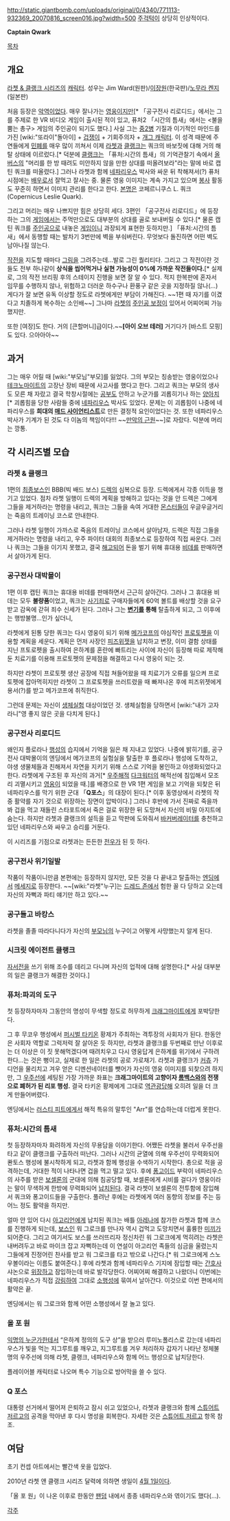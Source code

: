 http://static.giantbomb.com/uploads/original/0/4340/771113-932369_20070816_screen016.jpg?width=500
[[주걱턱]]이 상당히 인상적이다.

'''Captain Qwark'''

[[목차]]
== 개요 ==
[[라쳇 & 클랭크 시리즈]]의 [[캐릭터]].
성우는 Jim Ward(원판)/[[이장원]](한국판)/[[노무라 켄지]](일본판)

처음 등장은 [[악역]]이었다. 매우 잘나가는 [[영웅]]이지만[* 「공구전사 리로디드」에서는 그를 주제로 한 VR 비디오 게임이 출시된 적이 있고, 퓨처2 「시간의 틈새」에서는 <불을 뿜는 총구> 게임의 주인공이 되기도 했다.] 사실 그는 [[중2병]] 기질과 이기적인 마인드를 가진 [wiki:"또라이"돌아이] + [[겁쟁이]] + 기회주의자 + [[개그 캐릭터]]. 이 성격 때문에 주연들에게 [[민폐]]를 매우 많이 끼쳐서 이제 [[라쳇]]과 [[클랭크]]는 쿼크의 바보짓에 대해 거의 해탈 상태에 이르렀다.[* 덕분에 [[클랭크]]는 「퓨처:시간의 틈새」의 기억관찰기 속에서 [[올버스]]의 "머리를 한 방 때려도 미안하지 않을 만한 상대를 떠올려보라"라는 말에 바로 캡틴 쿼크를 떠올렸다.]
그러나 라쳇과 함께 [[네파리우스]] 박사와 싸운 뒤 착해져서(?) 퓨처 시점에는 [[배우]]로서 잘먹고 잘사는 중. 물론 영웅 이미지는 계속 가지고 있으며 [[봉사]] 활동도 꾸준히 하면서 이미지 관리를 한다고 한다. [[본명]]은 코페르니쿠스 L. 쿼크(Copernicus Leslie Quark).

그리고 머리는 매우 나쁘지만 힘은 상당히 세다. 3편인 「공구전사 리로디드」에 등장하는 그의 [[게임]]에서는 주먹만으로도 대부분의 상대를 골로 보내버릴 수 있다.[* 물론 캡틴 쿼크를 [[주인공]]으로 내놓은 [[게임]]이니 과장되게 표현한 듯하지만.] 「퓨처:시간의 틈새」에서 동행할 때는 발차기 3번만에 벽을 부숴버린다. 무엇보다 돌진하면 어떤 벽도 남아나질 않는다.

[[작전]]을 지도할 때마다 [[그림]]을 그려주는데…발로 그린 퀄리티다. 그리고 그 작전이란 것들도 전부 하나같이 '''상식을 씹어먹거나 실현 가능성이 0%에 가까운 작전들이다.'''[* 실제로, 그의 작전 브리핑 후의 스테이지 진행을 보면 잘 알 수 있다. 적지 한복판에 혼자서 임무를 수행하지 않나, 위험하고 더러운 하수구나 환풍구 같은 곳을 지정하질 않나(…) 게다가 잘 보면 유독 이상할 정도로 라쳇에게만 부담이 가해진다. ~~1편 때 자기를 이겼다고 치졸하게 복수하는 소인배~~] 그나마 [[라쳇]]의 [[주인공 보정]]이 있어서 어찌어찌 가능했지만.

또한 [여장]도 한다. 거의 [큰할머니]급이다.~~'''[아이 오브 테러]''' 거기다가 [바스트 모핑]도 있다. 으아아아~~
== 과거 ==
그는 매우 어릴 때 [wiki:"부모님"부모]를 잃었다. 그의 부모는 칭송받는 영웅이었으나 [[테크노마이트]]의 고장난 장비 때문에 사고사를 했다고 한다.
그리고 쿼크는 부모의 생사도 모른 채 자랐고 결국 학창시절에는 [[공부]]도 안하고 누군가를 괴롭히기나 하는 [[양아치]][* 괴롭힘을 당한 사람들 중에 [[네파리우스]] 박사도 있었다. 문제는 이 괴롭힘이 나중에 네파리우스를 '''희대의 [[매드 사이언티스트]]'''로 만든 결정적 요인이었다는 것. 또한 네파리우스 박사가 기계가 된 것도 다 이놈의 책임이다!!! ~~[[만악의 근원]]~~]로 자랐다. 덕분에 머리는 깡통.
== 각 시리즈별 모습 ==
=== 라쳇 & 클랭크 ===
1편의 [[최종보스]]인 BBB(빅 배드 보스) [[드렉]]의 심복으로 등장. 드렉에게서 각종 이득을 챙기고 있었다. 점차 라쳇 일행이 드렉의 계획을 방해하고 있다는 것을 안 드렉은 그에게 그들을 제거하라는 명령을 내리고, 쿼크는 그들을 속여 거대한 [[몬스터]]들이 우글우글거리는 죽음의 트레이닝 코스로 안내한다.

그러나 라쳇 일행이 가까스로 죽음의 트레이닝 코스에서 살아남자, 드렉은 직접 그들을 제거하라는 명령을 내리고, 우주 파이터 대회의 최종보스로 등장하여 직접 싸운다. 그러나 쿼크는 그들을 이기지 못했고, 결국 [[해고]]되어 돈을 벌기 위해 휴대용 [[비데]]를 판매하면서 살아가게 된다.
=== 공구전사 대박몰이 ===
1편 이후 캡틴 쿼크는 휴대용 비데를 판매하면서 근근히 살아간다. 그러나 그 휴대용 비데는 모두 '''불량품'''이었고, 쿼크는 [[사기죄]]로 구매자들에게 60억 볼트를 배상할 것을 요구받고 감옥에 갇혀 죄수 신세가 된다. 그러나 그는 '''[[변기]]를 통해''' 탈출하게 되고, 그 이후에는 행방불명…인가 싶더니,

라쳇에게 된통 당한 쿼크는 다시 영웅이 되기 위해 [[메가코프]]의 야심작인 [[프로토펫]]을 이용할 계획을 세운다. 계획은 먼저 사장인 [[피즈위젯]]을 납치하고 변장, 이미 결함 상태를 지닌 프토로펫을 출시하여 은하계를 혼란에 빠트리는 사이에 자신이 등장해 따로 제작해둔 치료기를 이용해 프로토펫의 문제점을 해결하고 다시 영웅이 되는 것.

하지만 라쳇이 프로토펫 생산 공장에 직접 쳐들어왔을 때 치료기가 오류를 일으켜 프로토펫에 잡아먹히지만 라쳇이 그 프로토펫을 쓰러트렸을 때 빠져나온 후에 피즈위젯에게 용서(?)를 받고 메가코프에 취직한다.

그런데 문제는 자신이 [[생체실험]] 대상이었던 것. 생체실험을 당하면서 [wiki:"내가 고자라니"영 좋지 않은 곳을 다치게 된다.]
=== 공구전사 리로디드 ===
왜인지 플로라나 [[행성]]의 습지에서 기억을 잃은 채 지내고 있었다. 나중에 밝히기를, 공구전사 대박몰이의 엔딩에서 메가코프의 실험실을 탈출한 후 플로라나 행성에 도착하고, 야생 생물체들과 친해져서 자연을 지키기 위해 스스로 기억을 봉인하고 야생화되었다고 한다.
라쳇에게 구조된 후 자신의 과거[* [[우주해적]] [[다크워터]]의 해적선에 침입해서 모조리 괴멸시키고 [[영웅]]이 되었을 때.]를 배경으로 한 VR 1편 게임을 보고 기억을 되찾은 뒤 네파리우스를 막기 위한 군대 「'''Q포스'''」의 대장이 된다.[* 이후 동영상에서 라쳇의 작중 활약를 자기 것으로 위장하는 장면이 압박이다.]
그러나 후반에 가서 진짜로 죽을까 봐 겁을 먹고 재들린 스타포트에서 죽은 걸로 위장한 뒤 도망쳐서 자신의 비밀 아지트에 숨는다. 하지만 라쳇과 클랭크의 설득을 듣고 막판에 도와줘서 [[바커버레이터]]를 충천하고 있던 네파리우스와 싸우고 승리를 거둔다.

이 시리즈를 기점으로 라쳇과는 든든한 [[전우]]가 된 듯 하다.
=== 공구전사 위기일발 ===
작품이 작품이니만큼 본편에는 등장하지 않지만, 모든 것을 다 끝내고 탈출하는 [[엔딩]]에서 [[메세지]]로 등장한다.
~~[wiki:"라쳇"누구]는 [[드레드 존]]에서 험한 꼴 다 당하고 오는데 자신의 자뻑과 파티 얘기만 하고 있다.~~
=== 공구들고 바캉스 ===
라쳇을 졸졸 따라다니다가 자신의 [[부모님]]의 누구이고 어떻게 사망했는지 알게 된다.
=== 시크릿 에이전트 클랭크 ===
[[자서전]]을 쓰기 위해 조수를 데리고 다니며 자신의 업적에 대해 설명한다.[* 사실 대부분의 일은 클랭크가 해결한 것이다.]
=== 퓨처:파괴의 도구 ===
첫 등장하자마자 그동안의 명성이 무색할 정도로 허무하게 [[크래그마이트]]에게 포박당한다.

그 후 무코우 행성에서 [[퍼시벌 타키온]] 황제가 주최하는 격투장의 사회자가 된다. 한동안은 사회자 역할로 그럭저럭 잘 살아온 듯 하지만, 라쳇과 클랭크를 두번째로 만난 이후로는 더 이상은 이 짓 못해먹겠다며 때려치우고 다시 영웅답게 은하계를 위기에서 구하려 한다…는 것은 뻥이고, 실제로 한 일은 라쳇의 공로 가로채기.
라쳇과 클랭크가 [[커츄]] 가디언을 물리치고 겨우 얻은 디멘션네이터를 뺏어가 자신의 영웅 이미지를 되찾으려 하지만, 그 [[우주선]]에 세팅된 가장 가까운 좌표는 '''크래그마이트의 고향이자 [[롬백스]]와의 전쟁으로 폐허가 된 리포 행성.''' 결국 타키온 황제에게 그대로 [[역관광]]당해 오히려 일을 더 크게 만들어버렸다.

엔딩에서는 [[러스티 피트]]에게서 해적 특유의 말투인 "Arr"를 연습하는데 더럽게 못한다.
=== 퓨처:시간의 틈새 ===
첫 등장하자마자 화려하게 자신의 무용담을 이야기한다. 어쨌든 라쳇을 불러서 우주선을 타고 같이 클랭크를 구출하러 떠난다. 그러나 시간의 균열에 의해 우주선이 무력화되어 콴토스 행성에 불시착하게 되고, 라쳇과 함께 행성을 수색하기 시작한다. 총으로 적을 공격하는데, 거대한 적이 나타나면 겁을 먹고 떨고 있다.
후에 [[퐁고이드]] 부락이 네파리우스의 사주를 받은 [[보셀론]]의 군대에 의해 침공당할 때, 보셀론에게 시비를 걸다가 영웅이라는 말이 무색하게 한방에 무력화되어 [[납치]]된다. 결국 라쳇이 보셀론의 전투함에 잠입해서 쿼크와 퐁고이드들을 구출한다. 풀려난 후에는 라쳇에게 여러 동향의 정보를 주는 등 어느 정도 활약을 하지만.

얼마 안 있어 다시 [[아고리언]]에게 납치된 쿼크는 배틀 [[아레나]]에 참가한 라쳇과 함께 코스를 진행하게 되는데, [[보스]]인 워 그로크를 만나자 역시 겁먹고 도망치면서 훌륭한 [[미끼]]가 되어준다.
그리고 여기서도 보스를 쓰러뜨리자 정신차린 워 그로크에게 먹히려는 라쳇은 내버려두고 바로 마이크 잡고 자뻑하는데 이 연설이 아고리언 족들의 심금을 울렸는지 그들에게 진정어린 찬사를 받고 워 그로크를 타고 밖으로 나간다.[* 워 그로크에게 스노우볼이라는 이름도 붙여준다.] 후에 라쳇과 함께 네파리우스 기지에 잠입할 때는 [[간호사]] 샤논으로 [[위장]]하고 잠입하는데 바로 발각당한다. 어찌어찌 해결하고 나왔더니 이번에는 네파리우스가 직접 [[강림]]하여 그대로 [[소행성]]에 묶여서 날아간다. 이것으로 이번 편에서의 활약은 끝.

엔딩에서는 워 그로크와 함께 어떤 소행성에서 잘 놀고 있다.

=== 올 포 원 ===
[[네파리우스|익명의 누군가]]한테서 “은하계 정의의 도구 상”을 받으러 루미노폴리스로 갔는데 네파리우스가 빛을 먹는 지그루트를 깨우고, 지그루트를 겨우 처리하자 갑자기 나타난 정체불명의 우주선에 의해 라쳇, 클랭크, 네파리우스와 함께 어느 행성으로 납치당한다.

플레이어블 캐릭터로 나오며 특수 기능으로 방어막을 쓸 수 있다.

=== Q 포스 ===
대통령 선거에서 떨어져 은퇴하고 잠시 쉬고 있었으나, 라쳇과 클랭크와 함께 [[스튜어트 저르고]]의 공격을 막아낸 후 다시 명성을 회복한다. 자세한 것은 [[스튜어트 저르고]] 항목 참조.

== 여담 ==
초기 컨셉 아트에서는 빨간색 옷을 입었다.

2010년 라쳇 앤 클랭크 시리즈 달력에 의하면 생일이 [[4월 1일]]이다.

「올 포 원」이 나온 이후로 한동안 [[팬덤]] 내에서 종종 네파리우스와 엮이기도 했다(…).

[[각주]]
